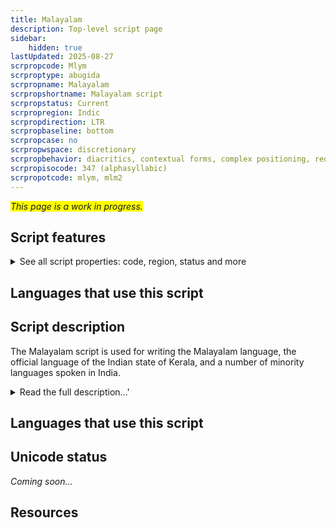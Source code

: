 ```yaml
---
title: Malayalam
description: Top-level script page
sidebar:
    hidden: true
lastUpdated: 2025-08-27
scrpropcode: Mlym
scrproptype: abugida
scrpropname: Malayalam
scrpropshortname: Malayalam script
scrpropstatus: Current
scrpropregion: Indic
scrpropdirection: LTR
scrpropbaseline: bottom
scrpropcase: no
scrpropwspace: discretionary
scrpropbehavior: diacritics, contextual forms, complex positioning, reordering, split graphs, required ligatures
scrpropisocode: 347 (alphasyllabic)
scrpropotcode: mlym, mlm2
---
```


<span style='background-color:yellow'>_This page is a work in progress._</span>


## Script features

<details>
<summary> See all script properties: code, region, status and more</summary>
<ScriptInfo />
</details>

## Languages that use this script

<WsList script='Mlym' wsMax='5' />

## Script description

The Malayalam script is used for writing the Malayalam language, the official language of the Indian state of Kerala, and a number of minority languages spoken in India.

<details>
<summary>Read the full description...'</summary>Until the 16th century Malayalam was written in the _vattezhuthu_ script, a Brahmic script which developed alongside Grantha writing, from which the modern Malayalam script descended.

Malayalam is written from left to right. There are fifty-three letters, called _akṣaras_; thirty-seven of these represent full syllables consisting of a consonant and the vowel [a], and sixteen represent independent vowels. Independent vowel letters are only used where a vowel appears at the beginning of a word. Vowels which follow a consonant are written with a diacritic above, below, to the left or right of, or flanking either side of the consonant letter. So an unmarked letter _k_ represents the syllable [ka], but the letter _k_ written with the _e_ diacritic (a spiral to the left) represents the syllable [ke]. There are two vowels for which the diacritics are quite complex; [u] and [u:] are normally written with a small circle or looped circle below the letter, but can be written with one of eight other diacritics when following particular consonants. The script also contains a subset of letters called _cillakṣarams_ 'letter fragments' for representing sonorants followed by a pause, for example (but not necessarily) at the end of a word.

Spaces are often used between words, but it is not uncommon for writers to use spacing to indicate phonological pauses, rather than lexical boundaries. 

When multiple consonants are used as a cluster within a word, that is, with no vowel between them, they are traditionally written with special conjunct letters. Malayalam is known for its large number of conjuncts, which are also used for writing [geminate](/reference/glossary#gemination) (long) consonants. Conjuncts take several forms; the most common are decomposable left-to-right ligatures, but some combinations stack vertically. Some conjuncts are not so easily decomposable as one or both letters change shape when in a cluster. The letters _y_, _r_ and _v_ are all written as diacritics when they follow a consonant. The letter _l_ also takes a different form when it is the second member in a consonant cluster.

To reduce the complexity associated with writing these conjuncts, an orthography reform was implemented in the 1970s which recommended the replacement of a large number of irregular conjuncts with a predictable sequence of individual letters using a _virama_ symbol to delete the vowel inherent in all but the last consonant in the sequence. Many vowel diacritics were also redesigned so they could be written as spacing letters next to the consonant they modify. However, these changes were implemented inconsistently so that modern writing uses a mixture of traditional and reformed letters, even within the same text.
</details>

## Languages that use this script

<WsList script='Mlym' wsMax='5' />

## Unicode status

_Coming soon..._

## Resources

<ScriptResources detailSummary='seemore' />

